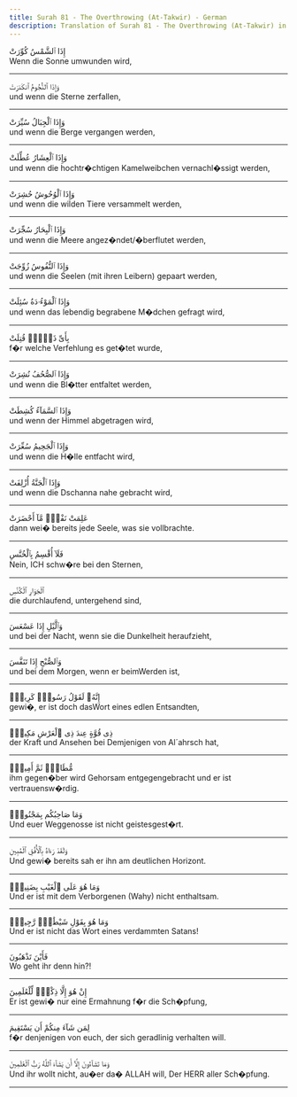 ```yaml
---
title: Surah 81 - The Overthrowing (At-Takwir) - German
description: Translation of Surah 81 - The Overthrowing (At-Takwir) in German
---
```





<Aside type="quran" title="1">
إِذَا ٱلشَّمْسُ كُوِّرَتْ
</Aside>

<Aside type="reference" title="1">
Wenn die Sonne umwunden wird,
</Aside>

---

<Aside type="quran" title="2">
وَإِذَا ٱلنُّجُومُ ٱنكَدَرَتْ
</Aside>

<Aside type="reference" title="2">
und wenn die Sterne zerfallen,
</Aside>

---

<Aside type="quran" title="3">
وَإِذَا ٱلْجِبَالُ سُيِّرَتْ
</Aside>

<Aside type="reference" title="3">
und wenn die Berge vergangen werden,
</Aside>

---

<Aside type="quran" title="4">
وَإِذَا ٱلْعِشَارُ عُطِّلَتْ
</Aside>

<Aside type="reference" title="4">
und wenn die hochtr�chtigen Kamelweibchen vernachl�ssigt werden,
</Aside>

---

<Aside type="quran" title="5">
وَإِذَا ٱلْوُحُوشُ حُشِرَتْ
</Aside>

<Aside type="reference" title="5">
und wenn die wilden Tiere versammelt werden,
</Aside>

---

<Aside type="quran" title="6">
وَإِذَا ٱلْبِحَارُ سُجِّرَتْ
</Aside>

<Aside type="reference" title="6">
und wenn die Meere angez�ndet/�berflutet werden,
</Aside>

---

<Aside type="quran" title="7">
وَإِذَا ٱلنُّفُوسُ زُوِّجَتْ
</Aside>

<Aside type="reference" title="7">
und wenn die Seelen (mit ihren Leibern) gepaart werden,
</Aside>

---

<Aside type="quran" title="8">
وَإِذَا ٱلْمَوْءُۥدَةُ سُئِلَتْ
</Aside>

<Aside type="reference" title="8">
und wenn das lebendig begrabene M�dchen gefragt wird,
</Aside>

---

<Aside type="quran" title="9">
بِأَىِّ ذَنۢبٍۢ قُتِلَتْ
</Aside>

<Aside type="reference" title="9">
f�r welche Verfehlung es get�tet wurde,
</Aside>

---

<Aside type="quran" title="10">
وَإِذَا ٱلصُّحُفُ نُشِرَتْ
</Aside>

<Aside type="reference" title="10">
und wenn die Bl�tter entfaltet werden,
</Aside>

---

<Aside type="quran" title="11">
وَإِذَا ٱلسَّمَآءُ كُشِطَتْ
</Aside>

<Aside type="reference" title="11">
und wenn der Himmel abgetragen wird,
</Aside>

---

<Aside type="quran" title="12">
وَإِذَا ٱلْجَحِيمُ سُعِّرَتْ
</Aside>

<Aside type="reference" title="12">
und wenn die H�lle entfacht wird,
</Aside>

---

<Aside type="quran" title="13">
وَإِذَا ٱلْجَنَّةُ أُزْلِفَتْ
</Aside>

<Aside type="reference" title="13">
und wenn die Dschanna nahe gebracht wird,
</Aside>

---

<Aside type="quran" title="14">
عَلِمَتْ نَفْسٌۭ مَّآ أَحْضَرَتْ
</Aside>

<Aside type="reference" title="14">
dann wei� bereits jede Seele, was sie vollbrachte.
</Aside>

---

<Aside type="quran" title="15">
فَلَآ أُقْسِمُ بِٱلْخُنَّسِ
</Aside>

<Aside type="reference" title="15">
Nein, ICH schw�re bei den Sternen,
</Aside>

---

<Aside type="quran" title="16">
ٱلْجَوَارِ ٱلْكُنَّسِ
</Aside>

<Aside type="reference" title="16">
die durchlaufend, untergehend sind,
</Aside>

---

<Aside type="quran" title="17">
وَٱلَّيْلِ إِذَا عَسْعَسَ
</Aside>

<Aside type="reference" title="17">
und bei der Nacht, wenn sie die Dunkelheit heraufzieht,
</Aside>

---

<Aside type="quran" title="18">
وَٱلصُّبْحِ إِذَا تَنَفَّسَ
</Aside>

<Aside type="reference" title="18">
und bei dem Morgen, wenn er beimWerden ist,
</Aside>

---

<Aside type="quran" title="19">
إِنَّهُۥ لَقَوْلُ رَسُولٍۢ كَرِيمٍۢ
</Aside>

<Aside type="reference" title="19">
gewi�, er ist doch dasWort eines edlen Entsandten,
</Aside>

---

<Aside type="quran" title="20">
ذِى قُوَّةٍ عِندَ ذِى ٱلْعَرْشِ مَكِينٍۢ
</Aside>

<Aside type="reference" title="20">
der Kraft und Ansehen bei Demjenigen von Al´ahrsch hat,
</Aside>

---

<Aside type="quran" title="21">
مُّطَاعٍۢ ثَمَّ أَمِينٍۢ
</Aside>

<Aside type="reference" title="21">
ihm gegen�ber wird Gehorsam entgegengebracht und er ist vertrauensw�rdig.
</Aside>

---

<Aside type="quran" title="22">
وَمَا صَاحِبُكُم بِمَجْنُونٍۢ
</Aside>

<Aside type="reference" title="22">
Und euer Weggenosse ist nicht geistesgest�rt.
</Aside>

---

<Aside type="quran" title="23">
وَلَقَدْ رَءَاهُ بِٱلْأُفُقِ ٱلْمُبِينِ
</Aside>

<Aside type="reference" title="23">
Und gewi� bereits sah er ihn am deutlichen Horizont.
</Aside>

---

<Aside type="quran" title="24">
وَمَا هُوَ عَلَى ٱلْغَيْبِ بِضَنِينٍۢ
</Aside>

<Aside type="reference" title="24">
Und er ist mit dem Verborgenen (Wahy) nicht enthaltsam.
</Aside>

---

<Aside type="quran" title="25">
وَمَا هُوَ بِقَوْلِ شَيْطَٰنٍۢ رَّجِيمٍۢ
</Aside>

<Aside type="reference" title="25">
Und er ist nicht das Wort eines verdammten Satans!
</Aside>

---

<Aside type="quran" title="26">
فَأَيْنَ تَذْهَبُونَ
</Aside>

<Aside type="reference" title="26">
Wo geht ihr denn hin?!
</Aside>

---

<Aside type="quran" title="27">
إِنْ هُوَ إِلَّا ذِكْرٌۭ لِّلْعَٰلَمِينَ
</Aside>

<Aside type="reference" title="27">
Er ist gewi� nur eine Ermahnung f�r die Sch�pfung,
</Aside>

---

<Aside type="quran" title="28">
لِمَن شَآءَ مِنكُمْ أَن يَسْتَقِيمَ
</Aside>

<Aside type="reference" title="28">
f�r denjenigen von euch, der sich geradlinig verhalten will.
</Aside>

---

<Aside type="quran" title="29">
وَمَا تَشَآءُونَ إِلَّآ أَن يَشَآءَ ٱللَّهُ رَبُّ ٱلْعَٰلَمِينَ
</Aside>

<Aside type="reference" title="29">
Und ihr wollt nicht, au�er da� ALLAH will, Der HERR aller Sch�pfung.
</Aside>

---

